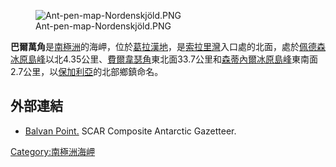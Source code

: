 [[Image:Ant-pen-map-Nordenskjöld.PNG|thumb]]

{{coord|64|47|13|S|60|41|46|W|display=title}}

'''巴爾萬角'''是[[南極洲|南極洲]]的海岬，位於[[葛拉漢地|葛拉漢地]]，是[[索拉里灣|索拉里灣]]入口處的北面，處於[[佩德森冰原島峰|佩德森冰原島峰]]以北4.35公里、[[費爾韋瑟角|費爾韋瑟角]]東北面33.7公里和[[森蒂內爾冰原島峰|森蒂內爾冰原島峰]]東南面2.7公里，以[[保加利亞|保加利亞]]的北部鄉鎮命名。

==外部連結==
* [https://data.aad.gov.au/aadc/gaz/scar/display_name.cfm?gaz_id=137591 Balvan Point.] {{Wayback|url=https://data.aad.gov.au/aadc/gaz/scar/display_name.cfm?gaz_id=137591 |date=20170922145103 }} SCAR Composite Antarctic Gazetteer.

{{DEFAULTSORT:Balvan Point}}
[[Category:南極洲海岬|Category:南極洲海岬]]


{{NordenskjöldCoast-geo-stub}}